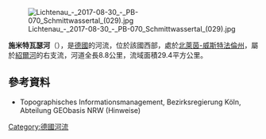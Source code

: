 {{Onesource|time=2020-08-13T04:43:54+00:00}}
[[Image:Lichtenau_-_2017-08-30_-_PB-070_Schmittwassertal_(029).jpg|right]]

{{Coord|51|39|32.77|N|8|53|27.09|E|display=title}}

'''施米特瓦瑟河'''（{{lang-de|Schmittwasser}}），是[[德國|德國]]的河流，位於該國西部，處於[[北萊茵-威斯特法倫州|北萊茵-威斯特法倫州]]，屬於[[紹爾河_(阿爾特瑙河支流)|紹爾河]]的右支流，河道全長8.8公里，流域面積29.4平方公里。

==參考資料==
* Topographisches Informationsmanagement, Bezirksregierung Köln, Abteilung GEObasis NRW (Hinweise)

{{Germany-geo-stub}}
[[Category:德國河流|Category:德國河流]]